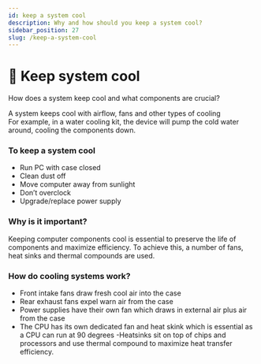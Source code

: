 ```yaml
---
id: keep a system cool
description: Why and how should you keep a system cool?
sidebar_position: 27
slug: /keep-a-system-cool
---
```


# 🧊 Keep system cool


How does a system keep cool and what components are crucial?

A system keeps cool with airflow, fans and other types of cooling <br />
For example, in a water cooling kit, the device will pump the cold water around, cooling the components down. <br />

### To keep a system cool
- Run PC with case closed
- Clean dust off
- Move computer away from sunlight
- Don’t overclock
- Upgrade/replace power supply

### Why is it important?
Keeping computer components cool is essential to preserve the life of components and maximize efficiency. To achieve this, a number of fans, heat sinks and thermal compounds are used. 


### How do cooling systems work?
- Front intake fans draw fresh cool air into the case
- Rear exhaust fans expel warn air from the case
- Power supplies have their own fan which draws in external air plus air from the case
- The CPU has its own dedicated fan and heat skink which is essential as a CPU can run at 90 degrees
 -Heatsinks sit on top of chips and processors and use thermal compound to maximize heat transfer efficiency.